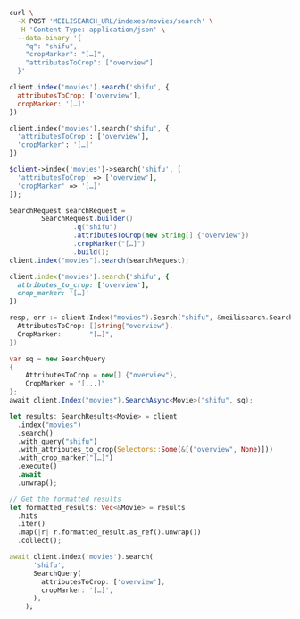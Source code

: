 <CodeGroup>

```bash cURL
curl \
  -X POST 'MEILISEARCH_URL/indexes/movies/search' \
  -H 'Content-Type: application/json' \
  --data-binary '{
    "q": "shifu",
    "cropMarker": "[…]",
    "attributesToCrop": ["overview"]
  }'
```

```javascript JS
client.index('movies').search('shifu', {
  attributesToCrop: ['overview'],
  cropMarker: '[…]'
})
```

```python Python
client.index('movies').search('shifu', {
  'attributesToCrop': ['overview'],
  'cropMarker': '[…]'
})
```

```php PHP
$client->index('movies')->search('shifu', [
  'attributesToCrop' => ['overview'],
  'cropMarker' => '[…]'
]);
```

```java Java
SearchRequest searchRequest =
        SearchRequest.builder()
                .q("shifu")
                .attributesToCrop(new String[] {"overview"})
                .cropMarker("[…]")
                .build();
client.index("movies").search(searchRequest);
```

```ruby Ruby
client.index('movies').search('shifu', {
  attributes_to_crop: ['overview'],
  crop_marker: '[…]'
})
```

```go Go
resp, err := client.Index("movies").Search("shifu", &meilisearch.SearchRequest{
  AttributesToCrop: []string{"overview"},
  CropMarker:       "[…]",
})
```

```csharp C#
var sq = new SearchQuery
{
    AttributesToCrop = new[] {"overview"},
    CropMarker = "[...]"
};
await client.Index("movies").SearchAsync<Movie>("shifu", sq);
```

```rust Rust
let results: SearchResults<Movie> = client
  .index("movies")
  .search()
  .with_query("shifu")
  .with_attributes_to_crop(Selectors::Some(&[("overview", None)]))
  .with_crop_marker("[…]")
  .execute()
  .await
  .unwrap();

// Get the formatted results
let formatted_results: Vec<&Movie> = results
  .hits
  .iter()
  .map(|r| r.formatted_result.as_ref().unwrap())
  .collect();
```

```dart Dart
await client.index('movies').search(
      'shifu',
      SearchQuery(
        attributesToCrop: ['overview'],
        cropMarker: '[…]',
      ),
    );
```
</CodeGroup>